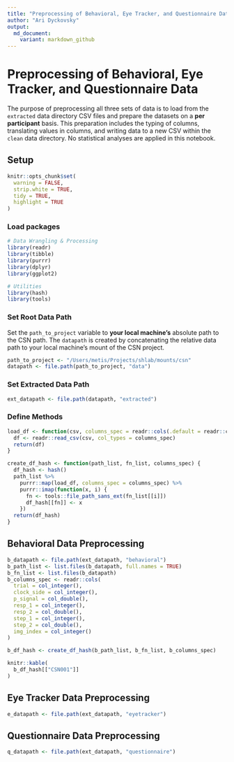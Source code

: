 ```yaml
---
title: "Preprocessing of Behavioral, Eye Tracker, and Questionnaire Data"
author: "Ari Dyckovsky"
output:
  md_document:
    variant: markdown_github
---
```


# Preprocessing of Behavioral, Eye Tracker, and Questionnaire Data

The purpose of preprocessing all three sets of data is to load from the `extracted` data directory CSV files and prepare the datasets on a **per participant** basis. This preparation includes the typing of columns, translating values in columns, and writing data to a new CSV within the `clean` data directory. No statistical analyses are applied in this notebook.

## Setup

```r
knitr::opts_chunk$set(
  warning = FALSE,
  strip.white = TRUE,
  tidy = TRUE,
  highlight = TRUE
)
```

### Load packages

```r
# Data Wrangling & Processing
library(readr)
library(tibble)
library(purrr)
library(dplyr)
library(ggplot2)

# Utilities
library(hash)
library(tools)
```

### Set Root Data Path

Set the `path_to_project` variable to **your local machine's** absolute path to the CSN path. The `datapath` is created by concatenating the relative data path to your local machine's mount of the CSN project.

```r
path_to_project <- "/Users/metis/Projects/shlab/mounts/csn"
datapath <- file.path(path_to_project, "data")
```

### Set Extracted Data Path

```r
ext_datapath <- file.path(datapath, "extracted")
```

### Define Methods

```r
load_df <- function(csv, columns_spec = readr::cols(.default = readr::col_guess)) {
  df <- readr::read_csv(csv, col_types = columns_spec)
  return(df)
}

create_df_hash <- function(path_list, fn_list, columns_spec) {
  df_hash <- hash()
  path_list %>%
    purrr::map(load_df, columns_spec = columns_spec) %>%
    purrr::imap(function(x, i) {
      fn <- tools::file_path_sans_ext(fn_list[[i]])
      df_hash[[fn]] <- x
    })
  return(df_hash)
}
```

## Behavioral Data Preprocessing

```r
b_datapath <- file.path(ext_datapath, "behavioral")
b_path_list <- list.files(b_datapath, full.names = TRUE)
b_fn_list <- list.files(b_datapath)
b_columns_spec <- readr::cols(
  trial = col_integer(),
  clock_side = col_integer(),
  p_signal = col_double(),
  resp_1 = col_integer(),
  resp_2 = col_double(),
  step_1 = col_integer(),
  step_2 = col_double(),
  img_index = col_integer()
)

b_df_hash <- create_df_hash(b_path_list, b_fn_list, b_columns_spec)
```

```r
knitr::kable(
  b_df_hash[["CSN001"]]
)
```

## Eye Tracker Data Preprocessing

```r
e_datapath <- file.path(ext_datapath, "eyetracker")

```

## Questionnaire Data Preprocessing

```r
q_datapath <- file.path(ext_datapath, "questionnaire")

```